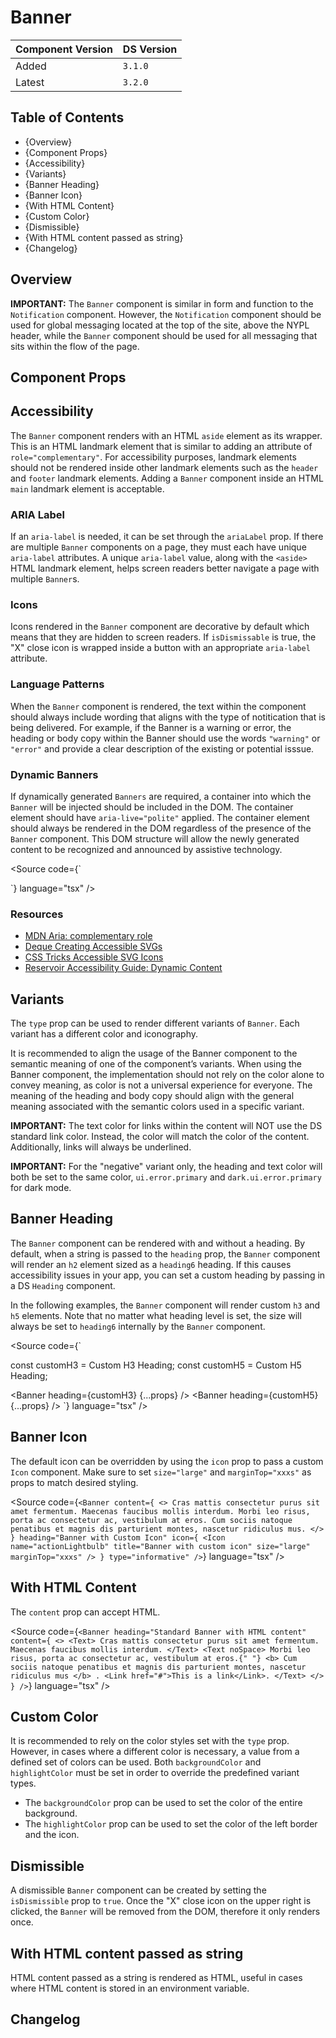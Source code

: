 

<Meta of={BannerStories} />

# Banner

| Component Version | DS Version |
| ----------------- | ---------- |
| Added             | `3.1.0`    |
| Latest            | `3.2.0`    |

## Table of Contents

- {<Link href="#overiew" target="_self">Overview</Link>}
- {<Link href="#component-props" target="_self">Component Props</Link>}
- {<Link href="#accessibility" target="_self">Accessibility</Link>}
- {<Link href="#variants" target="_self">Variants</Link>}
- {<Link href="#banner-heading" target="_self">Banner Heading</Link>}
- {<Link href="#banner-icon" target="_self">Banner Icon</Link>}
- {<Link href="#with-html-content" target="_self">With HTML Content</Link>}
- {<Link href="#custom-color" target="_self">Custom Color</Link>}
- {<Link href="#dismissible" target="_self">Dismissible</Link>}
- {<Link href="#string-content-with-html" target="_self">With HTML content passed as string</Link>}
- {<Link href="#changelog" target="_self">Changelog</Link>}

## Overview

<Description of={BannerStories} />

**IMPORTANT:** The `Banner` component is similar in form and function to the
`Notification` component. However, the `Notification` component should be used
for global messaging located at the top of the site, above the NYPL header,
while the `Banner` component should be used for all messaging that sits within
the flow of the page.

## Component Props

<Canvas of={BannerStories.WithControls} />

<ArgTypes of={BannerStories.WithControls} />

## Accessibility

The `Banner` component renders with an HTML `aside` element as its
wrapper. This is an HTML landmark element that is similar to adding an attribute
of `role="complementary"`. For accessibility purposes, landmark elements should
not be rendered inside other landmark elements such as the `header` and `footer`
landmark elements. Adding a `Banner` component inside an HTML `main`
landmark element is acceptable.

### ARIA Label

If an `aria-label` is needed, it can be set through the `ariaLabel` prop. If
there are multiple `Banner` components on a page, they must each have unique
`aria-label` attributes. A unique `aria-label` value, along with the
`<aside>` HTML landmark element, helps screen readers better navigate a page
with multiple `Banner`s.

### Icons

Icons rendered in the `Banner` component are decorative by default which
means that they are hidden to screen readers. If `isDismissable` is true, the
"X" close icon is wrapped inside a button with an appropriate `aria-label`
attribute.

### Language Patterns

When the `Banner` component is rendered, the text within the component
should always include wording that aligns with the type of notitication that is
being delivered. For example, if the Banner is a warning or error, the
heading or body copy within the Banner should use the words `"warning"` or
`"error"` and provide a clear description of the existing or potential isssue.

### Dynamic Banners

If dynamically generated `Banners` are required, a container into which the
`Banner` will be injected should be included in the DOM. The container
element should have `aria-live="polite"` applied. The container element should
always be rendered in the DOM regardless of the presence of the `Banner`
component. This DOM structure will allow the newly generated content to be
recognized and announced by assistive technology.

<Source
  code={`
<div aria-live="polite">
  <Banner {...props} />
</div>
`}
  language="tsx"
/>

### Resources

- [MDN Aria: complementary role](https://developer.mozilla.org/en-US/docs/Web/Accessibility/ARIA/Roles/complementary_role)
- [Deque Creating Accessible SVGs](https://www.deque.com/blog/creating-accessible-svgs/)
- [CSS Tricks Accessible SVG Icons](https://css-tricks.com/accessible-svg-icons/)
- [Reservoir Accessibility Guide: Dynamic Content](..?path=/docs/accessibility-guide-dynamic-content--docs)

## Variants

The `type` prop can be used to render different variants of `Banner`. Each
variant has a different color and iconography.

It is recommended to align the usage of the Banner component to the semantic
meaning of one of the component’s variants. When using the Banner component,
the implementation should not rely on the color alone to convey meaning, as
color is not a universal experience for everyone. The meaning of the heading
and body copy should align with the general meaning associated with the semantic
colors used in a specific variant.

**IMPORTANT:** The text color for links within the content will NOT use the
DS standard link color. Instead, the color will match the color of the content.
Additionally, links will always be underlined.

**IMPORTANT:** For the "negative" variant only, the heading and text color will
both be set to the same color, `ui.error.primary` and `dark.ui.error.primary`
for dark mode.

<Canvas of={BannerStories.TypeVariants} />

## Banner Heading

The `Banner` component can be rendered with and without a heading. By
default, when a string is passed to the `heading` prop, the
`Banner` component will render an `h2` element sized as a `heading6`
heading. If this causes accessibility issues in your app, you can set a custom
heading by passing in a DS `Heading` component.

In the following examples, the `Banner` component will render custom `h3`
and `h5` elements. Note that no matter what heading level is set, the size will
always be set to `heading6` internally by the `Banner` component.

<Source
  code={`

const customH3 = <Heading level="h3">Custom H3 Heading</Heading>;
const customH5 = <Heading level="h5">Custom H5 Heading</Heading>;

<Banner heading={customH3} {...props} />
<Banner heading={customH5} {...props} />
`} language="tsx" />

<Canvas of={BannerStories.BannerHeading} />

## Banner Icon

The default icon can be overridden by using the `icon` prop to pass a
custom `Icon` component. Make sure to set `size="large"` and `marginTop="xxxs"`
as props to match desired styling.

<Source
  code={`
<Banner
  content={
    <>
      Cras mattis consectetur purus sit amet fermentum. Maecenas faucibus
      mollis interdum. Morbi leo risus, porta ac consectetur ac,
      vestibulum at eros. Cum sociis natoque penatibus et magnis dis
      parturient montes, nascetur ridiculus mus.
    </>
  }
  heading="Banner with Custom Icon"
  icon={
    <Icon
      name="actionLightbulb"
      title="Banner with custom icon"
      size="large"
      marginTop="xxxs"
    />
  }
  type="informative"
/>
`}
  language="tsx"
/>

<Canvas of={BannerStories.CustomBannerIcon} />

## With HTML Content

The `content` prop can accept HTML.

<Source
  code={`
<Banner
  heading="Standard Banner with HTML content"
  content={
    <>
      <Text>
        Cras mattis consectetur purus sit amet fermentum. Maecenas
        faucibus mollis interdum.
      </Text>
      <Text noSpace>
        Morbi leo risus, porta ac consectetur ac, vestibulum at eros.{" "}
        <b>
          Cum sociis natoque penatibus et magnis dis parturient montes,
          nascetur ridiculus mus
        </b>
        . <Link href="#">This is a link</Link>.
      </Text>
    </>
  }
/>
`}
  language="tsx"
/>

<Canvas of={BannerStories.HTMLContent} />

## Custom Color

It is recommended to rely on the color styles set with the `type` prop.
However, in cases where a different color is necessary, a value from a defined
set of colors can be used. Both `backgroundColor` and `highlightColor` must be
set in order to override the predefined variant types.

- The `backgroundColor` prop can be used to set the color of the entire
  background.
- The `highlightColor` prop can be used to set the color of the left border
  and the icon.

<Canvas of={BannerStories.CustomColors} />

## Dismissible

A dismissible `Banner` component can be created by setting the
`isDismissible` prop to `true`. Once the "X" close icon on the upper right is
clicked, the `Banner` will be removed from the DOM, therefore it only
renders once.

<Canvas of={BannerStories.Dismissible} />

## With HTML content passed as string

HTML content passed as a string is rendered as HTML, useful in cases where HTML content is stored in an environment variable.

<Canvas of={BannerStories.StringContentWithHTML} />

## Changelog

<ComponentChangelogTable changelogData={changelogData} />
